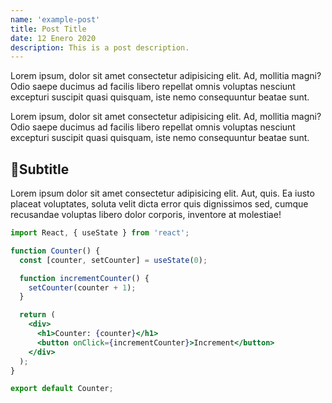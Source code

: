 ```yaml
---
name: 'example-post'
title: Post Title
date: 12 Enero 2020
description: This is a post description. 
---
```


Lorem ipsum, dolor sit amet consectetur adipisicing elit. Ad, mollitia magni? Odio saepe ducimus ad facilis libero repellat omnis voluptas nesciunt excepturi suscipit quasi quisquam, iste nemo consequuntur beatae sunt.

Lorem ipsum, dolor sit amet consectetur adipisicing elit. Ad, mollitia magni? Odio saepe ducimus ad facilis libero repellat omnis voluptas nesciunt excepturi suscipit quasi quisquam, iste nemo consequuntur beatae sunt.

## 🚀Subtitle

Lorem ipsum dolor sit amet consectetur adipisicing elit. Aut, quis. Ea iusto placeat voluptates, soluta velit dicta error quis dignissimos sed, cumque recusandae voluptas libero dolor corporis, inventore at molestiae!

```jsx
import React, { useState } from 'react';

function Counter() {
  const [counter, setCounter] = useState(0);

  function incrementCounter() {
    setCounter(counter + 1);
  }

  return (
    <div>
      <h1>Counter: {counter}</h1>
      <button onClick={incrementCounter}>Increment</button>
    </div>
  );
}

export default Counter;
```